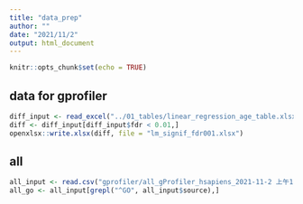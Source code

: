 ---
title: "data_prep"
author: ""
date: "2021/11/2"
output: html_document
---

```{r setup, include=FALSE}
knitr::opts_chunk$set(echo = TRUE)
```

## data for gprofiler
```{r}
diff_input <- read_excel("../01_tables/linear_regression_age_table.xlsx")
diff <- diff_input[diff_input$fdr < 0.01,]
openxlsx::write.xlsx(diff, file = "lm_signif_fdr001.xlsx")
```

## all
```{r}
all_input <- read.csv("gprofiler/all_gProfiler_hsapiens_2021-11-2 上午10-17-33__intersections.csv")
all_go <- all_input[grepl("^GO", all_input$source),]
```

